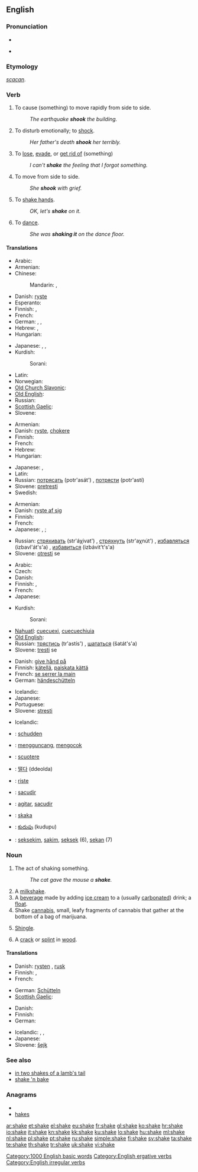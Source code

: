 ==English==
{{wikipedia}}

===Pronunciation===
* {{IPA|/'ʃeɪk/}}
* {{audio|en-us-shake.ogg|Audio (US)}}
*: {{rhymes|eɪk}}

===Etymology===
{{etyl|ang}} ''[[scacan]]''.

===Verb===
{{en-verb|shakes|shaking|shook|shaken}}

# {{transitive|ergative}} To cause (something) to move rapidly from side to side.
#: ''The earthquake '''shook''' the building.''
# {{transitive}} To disturb emotionally; to [[shock]].
#: ''Her father's death '''shook''' her terribly.''
# {{transitive}} To [[lose]], [[evade]], or [[get rid of]] (something)
#: ''I can't '''shake''' the feeling that I forgot something.''
# {{intransitive}} To move from side to side.
#: ''She '''shook''' with grief.''
# {{intransitive}} To [[shake hands]].
#: ''OK, let's '''shake''' on it.''
# {{intransitive}} To [[dance]].
#: ''She was '''shaking it''' on the dance floor.''

====Translations====
{{trans-top|transitive: to cause to move}}
* Arabic: {{t|ar|هز|tr=házza}}
* Armenian: {{t-|hy|սասանել|tr=sasanel}}
* Chinese:
*: Mandarin: {{t-|cmn|搖|sc=Hani}},  {{t-|cmn|摇|tr=yáo|sc=Hani}}
* Danish: [[ryste]]
* Esperanto: {{t-|eo|skui|xs=Esperanto}}
* Finnish: {{t+|fi|ravistaa}}, {{t-|fi|ravistella}}
* French: {{t+|fr|secouer}}
* German: {{t+|de|schütteln}},  {{t+|de|schütteln}},  {{t+|de|erschüttern}}
* Hebrew: {{t|he|זעזע|tr=za'azéa}}, {{t-|he|ניער|tr=ni'ér}}
* Hungarian: {{t+|hu|ráz}}
{{trans-mid}}
* Japanese: {{t|ja|揺する|tr=yusuru}}, {{t|ja|揺らす|tr=yurasu}}, {{t+|ja|振る|tr=furu}}
* Kurdish:
*: Sorani: {{t|ku|شه‌قاندن|tr=shaqAndin|sc=ku-Arab}}
* Latin: {{t-|la|commoveo|alt=commoveō}}
* Norwegian: {{t-|no|riste}}
* [[Old Church Slavonic]]: {{tø|cu|трѧсти|tr=tręsti|sc=Cyrs}}
* [[Old English]]: {{t-|ang|cweccan|alt=cweċċan|xs=Old English}}
* Russian: {{t+|ru|трясти|tr=trjastí}} {{impf}}
* [[Scottish Gaelic]]: {{t-|gd|crath|xs=Scottish Gaelic}}
* Slovene: {{t-|sl|tresti}}
{{trans-bottom}}

{{trans-top|transitive: to disturb emotionally}}
* Armenian: {{t-|hy|սասանել|tr=sasanel}}
* Danish: [[ryste]], [[chokere]]
* Finnish: {{t-|fi|järkyttää}}
* French: {{t+|fr|secouer}}
* Hebrew: {{t|he|זעזע|tr=za'azéa}}
* Hungarian: {{t|hu|megráz}}
{{trans-mid}}
* Japanese: {{t|ja|動揺させる|tr=dōyō saseru}}, {{t|ja|狼狽させる|tr=rōbai saseru}}
* Latin: {{t-|la|commoveo|alt=commoveō}}
* Russian: [[потрясать]] (potr'asát') {{impf}}, [[потрясти]] (potr'astí) {{pf}}
* Slovene: [[pretresti]]
* Swedish: {{t+|sv|skaka}}
{{trans-bottom}}

{{trans-top|transitive: to lose, evade}}
* Armenian: {{t-|hy|սասանել|tr=sasanel}}
* Danish: [[ryste af sig]]
* Finnish: {{t-|fi|karistaa}}
* French: {{t+|fr|secouer}}
* Japanese: {{qualifier|shake off}} {{t|ja|振り払う|tr=furi-harau}}, {{t|ja|振り落とす|tr=furi-otosu}}; {{qualifier|get rid of}} {{t|ja|拭う|tr=nuguu}}
{{trans-mid}}
* Russian: [[стряхивать]] (str'áχivat') {{impf}}, [[стряхнуть]] (str'aχnút') {{pf}}, [[избавляться]] (izbavl'át's'a) {{impf}}, [[избавиться]] (izbávit't's'a) {{pf}}
* Slovene: [[otresti]] se
{{trans-bottom}}

{{trans-top|intransitive: to move from side to side}}
* Arabic: {{t|ar|هز|tr=házza}}
* Czech: {{t-|cs|třást}}
* Danish: {{t-|da|rokke}}
* Finnish: {{t+|fi|vavista}}, {{t+|fi|täristä}}
* French: {{t+|fr|secouer|alt=se secouer}}
* Japanese: {{t-|ja|揺れる|tr=yureru}}
{{trans-mid}}
* Kurdish:
*: Sorani: {{t|ku|شه‌قاندنه‌وه‌|tr=shaqAndinawa|sc=ku-Arab}}
* [[Nahuatl]]: [[cuecuexi]], [[cuecuechiuia]]
* [[Old English]]: {{t-|ang|cwacian|xs=Old English}}
* Russian: [[трястись]] (tr'astís') {{impf}}, [[шататься]] (šatát's'a) {{impf}}
* Slovene: [[tresti]] se
{{trans-bottom}}

{{trans-top|intransitive: to shake hands}}
* Danish: [[give hånd på]]
* Finnish: [[kätellä]], [[paiskata kättä]]
* French: [[se serrer la main]]
* German: [[händeschütteln]]
{{trans-mid}}
* Icelandic: {{t-|is|takast í hendur}}
* Japanese: {{t|ja|握手する|tr=akushu suru}}
* Portuguese: {{t|pt|cumprimentar-se}}
* Slovene: [[stresti]]
{{trans-bottom}}

{{trans-top|intransitive: to dance}}
* Icelandic: {{t+|is|dansa}}
{{trans-mid}}
{{trans-bottom}}

{{checktrans-top}}
* {{ttbc|Dutch}}: [[schudden]]
* {{ttbc|Indonesian}}: [[guncang|mengguncang]], [[kocok|mengocok]]
* {{ttbc|Italian}}: [[scuotere]]
{{trans-mid}}
* {{ttbc|Korean}}: [[떨다]] (ddeolda)
* {{ttbc|Norwegian}}: [[riste]]
* {{ttbc|Portuguese}}: [[sacudir]]
* {{ttbc|Spanish}}: [[agitar]], [[sacudir]]
* {{ttbc|Swedish}}: [[skaka]]
* {{ttbc|Telugu}}: [[కుదుపు]] (kudupu)
* {{ttbc|Tok Pisin}}: [[seksekim]], [[sakim]], [[seksek]] (6), [[sekan]] (7)
{{trans-bottom}}

===Noun===
{{en-noun}}

# The act of shaking something.
#: ''The cat gave the mouse a '''shake'''.''
# A [[milkshake]].
# A [[beverage]] made by adding [[ice cream]] to a (usually [[carbonated]]) drink; a [[float]].
# Shake [[cannabis]], small, leafy fragments of cannabis that gather at the bottom of a bag of marijuana.
# {{context|building material}} [[shingle|Shingle]].
# A [[crack]] or [[splint]] in [[wood]].

====Translations====
{{trans-top|act of shaking}}
* Danish: [[rysten]] {{c}}, [[rusk]] {{n}}
* Finnish: {{t-|fi|ravistus}}, {{t-|fi|ravistelu}}
* French: {{t+|fr|secousse}}
{{trans-mid}}
* German: [[Schütteln]] {{f}}
* [[Scottish Gaelic]]: {{t-|gd|crathadh|m|xs=Scottish Gaelic}}
{{trans-bottom}}

{{trans-top|milkshake}}
* Danish: {{t-|da|milkshake|c}}
* Finnish: {{t+|fi|pirtelö}}
* German: {{t+|de|Milchshake|m}}
{{trans-mid}}
* Icelandic: {{t-|is|hristingur|m}},  {{t|is|sjeik|m}},  {{t|is|mjólkurhristingur|m}}
* Japanese: {{t|ja|ミルクセーキ|tr=miruku-sēki}}
* Slovene: [[šejk]] {{m}}
{{trans-bottom}}

{{trans-top|ground-up marijuana}}
{{trans-mid}}
{{trans-bottom}}

===See also===
* [[in two shakes of a lamb's tail]]
* [[shake 'n bake]]

===Anagrams===
* {{alphagram|aehks}}
* [[hakes#English|hakes]]

[[Category:1000 English basic words]]
[[Category:English ergative verbs]]
[[Category:English irregular verbs]]

[[ar:shake]]
[[et:shake]]
[[el:shake]]
[[eu:shake]]
[[fr:shake]]
[[gl:shake]]
[[ko:shake]]
[[hr:shake]]
[[io:shake]]
[[it:shake]]
[[kn:shake]]
[[kk:shake]]
[[ku:shake]]
[[lo:shake]]
[[hu:shake]]
[[ml:shake]]
[[nl:shake]]
[[pl:shake]]
[[pt:shake]]
[[ru:shake]]
[[simple:shake]]
[[fi:shake]]
[[sv:shake]]
[[ta:shake]]
[[te:shake]]
[[th:shake]]
[[tr:shake]]
[[uk:shake]]
[[vi:shake]]
